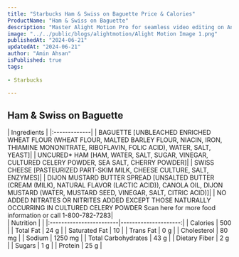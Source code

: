```yaml
---
title: "Starbucks Ham & Swiss on Baguette Price & Calories"
ProductName: "Ham & Swiss on Baguette" 
description: "Master Alight Motion Pro for seamless video editing on Android, iOS, and Tablets with our ultimate guide, unlocking advanced features and elevating your skills in 2024!"
image: "../../public/blogs/alightmotion/Alight Motion Image 1.png"
publishedAt: "2024-06-21"
updatedAt: "2024-06-21"
author: "Amin Ahsan"
isPublished: true
tags:
 
- Starbucks
      
---
```


 
## Ham & Swiss on Baguette 
  
<div className="tables-container">
  <div className="table-wrapper">
    | Ingredients  |  
    |:-------------|
    | BAGUETTE [UNBLEACHED ENRICHED WHEAT FLOUR (WHEAT FLOUR, MALTED BARLEY FLOUR, NIACIN, IRON, THIAMINE MONONITRATE, RIBOFLAVIN, FOLIC ACID), WATER, SALT, YEAST]|
    | UNCURED* HAM [HAM, WATER, SALT, SUGAR, VINEGAR, CULTURED CELERY POWDER, SEA SALT, CHERRY POWDER]|
    | SWISS CHEESE [PASTEURIZED PART-SKIM MILK, CHEESE CULTURE, SALT, ENZYMES]|
    | DIJON MUSTARD BUTTER SPREAD [UNSALTED BUTTER (CREAM (MILK), NATURAL FLAVOR (LACTIC ACID)), CANOLA OIL, DIJON MUSTARD (WATER, MUSTARD SEED, VINEGAR, SALT, CITRIC ACID)]|
    | NO ADDED NITRATES OR NITRITES ADDED EXCEPT THOSE NATURALLY OCCURRING IN CULTURED CELERY POWDER Scan here for more food information or call 1-800-782-7283|
  </div>
  <div className="table-wrapper">
    | Nutrition               |                      |  
    |:------------------------|---------------------:|
    | Calories                | 500                  |
    | Total Fat               | 24 g                 |
    | Saturated Fat           | 10                   |
    | Trans Fat               | 0 g                |
    | Cholesterol             | 80 mg                |
    | Sodium                  | 1250 mg               |
    | Total Carbohydrates     | 43 g                 |
    | Dietary Fiber           | 2 g                  |
    | Sugars                  | 1 g                  |
    | Protein                 | 25   g                 |
  </div>
</div>
<style jsx>{`
  .tables-container {
    display: flex;
    flex-direction: row;
    gap: 30px;
  }
  .table-wrapper {
    width: 500px; /* Adjust as needed */
  }
  @media (max-width: 768px) {
    .tables-container {
      flex-direction: column;
      gap: 0px; /* Adjust as needed */
    }
    .table-wrapper {
      width: 100%; /* Adjust as needed */
    }
  }
`}</style>
